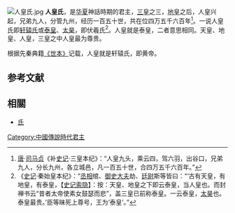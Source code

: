 {{Not|泰国君主}}
[[File:人皇氏.jpg|thumb]]
'''人皇氏'''，是[[华夏|华夏]]神話時期的君主，[[三皇|三皇]]之三，[[地皇氏|地皇]]之后，人皇兴起，兄弟九人，分管九州，经历一百五十世，共在位四万五千六百年<ref>[[唐|唐]]·[[司马贞|司马贞]]《补[[史记|史记]]·三皇本纪》：“人皇九头，乘云四，驾六羽，出谷口，兄弟九人，分长九州，各立城邑，凡一百五十世，合四万五千六百年。”</ref>。一说人皇氏即[[轩辕氏|轩辕氏]]或[[泰皇|泰皇]]、[[太昊|太昊]]，即伏羲氏<ref>《[[史记|史记]]·秦始皇本纪》：“[[丞相|丞相]]绾、[[御史大夫|御史大夫]]劫、[[廷尉|廷尉]]斯等皆曰：“‘古有天皇，有地皇，有泰皇，【[[史记索隐|史记索隐]]】：按：天皇、地皇之下即云泰皇，当人皇也。而封禅书云“昔者太帝使素女鼓瑟而悲”，盖三皇已前称泰皇。一云泰皇，[[太昊|太昊]]也。泰皇最贵。’臣等昧死上尊号，王为‘泰皇’。”</ref>。人皇就是泰皇，二者意思相同。天皇、地皇、人皇，三皇之中人皇最为尊贵。

根据先秦典籍[[世本|《世本》]]记载，人皇就是轩辕氏，即黄帝。

==参考文献==
<div class="references-small">
<references></references>
</div>

==相關==
*[[氏|氏]]

{{Myth-stub}}

[[Category:中國傳說時代君主|Category:中國傳說時代君主]]